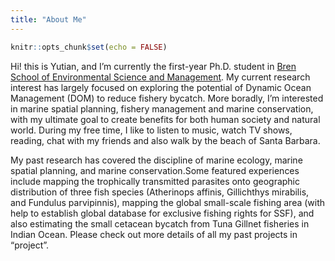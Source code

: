```yaml
---
title: "About Me"
---
```


```r
knitr::opts_chunk$set(echo = FALSE)
```

  Hi! this is Yutian, and I'm currently the first-year Ph.D. student in [Bren School of Environmental Science and Management](https://bren.ucsb.edu/people/yutian-fang). My current research interest has largely focused on exploring the potential of Dynamic Ocean Management (DOM) to reduce fishery bycatch. More boradly, I'm interested in marine spatial planning, fishery management and marine conservation, with my ultimate goal to create benefits for both human society and natural world. During my free time, I like to listen to music, watch TV shows, reading, chat with my friends and also walk by the beach of Santa Barbara.
  
  My past research has covered the discipline of marine ecology, marine spatial planning, and marine conservation.Some featured experiences include mapping the trophically transmitted parasites onto geographic distribution of three fish species (Atherinops affinis, Gillichthys mirabilis, and Fundulus parvipinnis), mapping the global small-scale fishing area (with help to establish global database for exclusive fishing rights for SSF), and also estimating the small cetacean bycatch from Tuna Gillnet fisheries in Indian Ocean. Please check out more details of all my past projects in "project". 